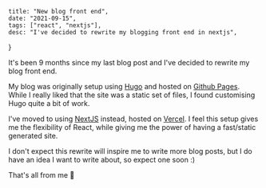 
    title: "New blog front end",
    date: "2021-09-15",
    tags: ["react", "nextjs"],
    desc: "I've decided to rewrite my blogging front end in nextjs",
}


It's been 9 months since my last blog post and I've decided to rewrite my blog front end.

My blog was originally setup using [Hugo](https://gohugo.io/) and hosted on [Github Pages](https://pages.github.com/).
While I really liked that the site was a static set of files, I found customising Hugo quite a bit of work.

I've moved to using [NextJS](https://nextjs.org/) instead, hosted on [Vercel](https://vercel.com/home).
I feel this setup gives me the flexibility of React, while giving me the power of having a fast/static generated site.

I don't expect this rewrite will inspire me to write more blog posts, but I do have an idea I want to write about, so expect one soon :)

That's all from me 👋
